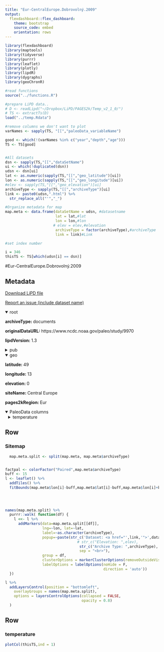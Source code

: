 ```yaml
---
title: "Eur-CentralEurope.Dobrovolný.2009"
output: 
  flexdashboard::flex_dashboard:
    theme: bootstrap
    source_code: embed
    orientation: rows
---
```


```r
library(flexdashboard)
library(maptools)
library(tidyverse)
library(purrr)
library(leaflet)
library(plotly)
library(lipdR)
library(dygraphs)
library(geoChronR)

#read functions
source("../functions.R")

#prepare LiPD data..
# D <- readLipd("~/Dropbox/LiPD/PAGES2k/Temp_v2_1_0/")
# TS <- extractTs(D)
load("../temp.Rdata")

#remove columns we don't want to plot
varNames <- sapply(TS, "[[","paleoData_variableName")

good <- which(!(varNames %in% c("year","depth","age")))
TS <- TS[good]


#All datasets
dsn <- sapply(TS,"[[","dataSetName")
ui <- which(!duplicated(dsn))
udsn <- dsn[ui]
lat <- as.numeric(sapply(TS,"[[","geo_latitude")[ui])
lon <- as.numeric(sapply(TS,"[[","geo_longitude")[ui])
#elev <- sapply(TS,"[[","geo_elevation")[ui]
archiveType <- sapply(TS,"[[","archiveType")[ui]
link <- paste0(udsn,".html") %>% 
  str_replace_all("'","_")

#Organize metadata for map
map.meta <- data.frame(dataSetName = udsn, #datasetname
                       lat = lat,#lat
                       lon = lon,#lon
                      # elev = elev,#elevation
                       archiveType = factor(archiveType),#archiveType
                       link = link)#Link

#set index number

i = 346
thisTS <- TS[which(udsn[i] == dsn)]
```
#Eur-CentralEurope.Dobrovolný.2009

Metadata {.sidebar}
-------------------------------------
[Download LiPD file](Eur-CentralEurope.Dobrovolný.2009.lpd)
            

[Report an issue (include dataset name)](https://github.com/nickmckay/LiPDverse/issues)

<details open style="margin-left: 0px">
<summary>root</summary>
<p style="margin-left: 0px"><strong>archiveType: </strong>documents
<p style="margin-left: 0px"><strong>originalDataURL: </strong>https://www.ncdc.noaa.gov/paleo/study/9970
<p style="margin-left: 0px"><strong>lipdVersion: </strong>1.3
</details>
<details>
<summary>pub</summary>
<details style="margin-left: 10px">
<summary>pub1</summary>
<p style="margin-left: 10px"><strong>author: </strong>Dobrovolný, Petr;Moberg, Anders;Brázdil, Rudolf;Pfister, Christian;Glaser, Rüdiger;Wilson, Rob;van Engelen, Aryan;Limanówka, Danuta;Kiss, Andrea;Halíčková, Monika;Macková, Jarmila;Riemann, Dirk;Luterbacher, Jürg;Böhm, Reinhard
<p style="margin-left: 10px"><strong>citeKey: </strong>dobrovolny2009monthlyseasonalandannualt
<p style="margin-left: 10px"><strong>journal: </strong>Climatic Change
<p style="margin-left: 10px"><strong>volume: </strong>101
<p style="margin-left: 10px"><strong>pages: </strong>69-107
<p style="margin-left: 10px"><strong>pubYear: </strong>2009
<p style="margin-left: 10px"><strong>title: </strong>Monthly, seasonal and annual temperature reconstructions for Central Europe derived from documentary evidence and instrumental records since AD 1500
<p style="margin-left: 10px"><strong>DOI: </strong>10.1007/s10584-009-9724-x
</details>
<details style="margin-left: 10px">
<summary>pub2</summary>
<p style="margin-left: 10px"><strong>author: </strong>Dobrovolný, P.
<p style="margin-left: 10px"><strong>citeKey: </strong>dobrovolny2010httpswwwncdcnoaagovpaleostudy9970DataCitation
<p style="margin-left: 10px"><strong>title: </strong>World Data Center for Paleoclimatology
</details>
</details>
<details open style="margin-left: 0px">
<summary>geo</summary>
<p style="margin-left: 0px"><strong>latitude: </strong>49
<p style="margin-left: 0px"><strong>longitude: </strong>13
<p style="margin-left: 0px"><strong>elevation: </strong>0
<p style="margin-left: 0px"><strong>siteName: </strong>Central Europe
<p style="margin-left: 0px"><strong>pages2kRegion: </strong>Eur
</details>
<details open>
<summary>PaleoData columns</summary>
<details style="margin-left: 10px">
<summary>temperature</summary>
<p style="margin-left: 10px"><strong>TSid: </strong>Eur_022
<p style="margin-left: 10px"><strong>variableName: </strong>temperature
<p style="margin-left: 10px"><strong>units: </strong>degC
<p style="margin-left: 10px"><strong>useInGlobalTemperatureAnalysis: </strong>TRUE
<details>
<summary>interpretation</summary>
<details style="margin-left: 20px">
<summary>1</summary>
<p style="margin-left: 20px"><strong>basis: </strong>correlation with local meteorological correlation
<p style="margin-left: 20px"><strong>interpDirection: </strong>positive
<p style="margin-left: 20px"><strong>scope: </strong>climate
<p style="margin-left: 20px"><strong>seasonality: </strong>summer
<p style="margin-left: 20px"><strong>variable: </strong>T
<p style="margin-left: 20px"><strong>variableDetail: </strong>air@surface
</details>
</details>
</details>

Row
-----------------------------------------------------------------------

### Sitemap

```r
  map.meta.split <- split(map.meta, map.meta$archiveType)


factpal <- colorFactor("Paired",map.meta$archiveType)
buff <- 15
l <- leaflet() %>% 
  addTiles() %>% 
  fitBounds(map.meta$lon[i]-buff,map.meta$lat[i]-buff,map.meta$lon[i]+buff,map.meta$lat[i]+buff)
  

  
  
names(map.meta.split) %>%
  purrr::walk( function(df) {
    l <<- l %>%
      addMarkers(data=map.meta.split[[df]],
                 lng=~lon, lat=~lat,
                 label=~as.character(archiveType),
                 popup=~paste(str_c('Dataset: <a href="',link,'">',dataSetName,'</a>'),
                                 # str_c("Elevation: ",elev),
                                  str_c("Archive Type: ",archiveType),
                                  sep = "<br>"),
                 group = df,
                 clusterOptions = markerClusterOptions(removeOutsideVisibleBounds = F),
                 labelOptions = labelOptions(noHide = F,
                                             direction = 'auto'))
  })

l %>%
  addLayersControl(position = "bottomleft",
    overlayGroups = names(map.meta.split),
    options = layersControlOptions(collapsed = FALSE,
                                   opacity = 0.8)
  )
```

Row {.tabset .tabset-fade}
-----------------------------------------------------------------------

### temperature
```r
plotCol(thisTS,ind = 1)
```
